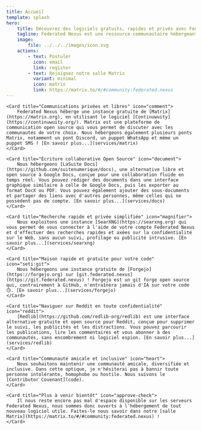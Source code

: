 ```yaml
---
title: Accueil
template: splash
hero:
    title: Découvrez des logiciels gratuits, rapides et privés avec Federated Nexus
    tagline: Federated Nexus est une ressource communautaire hébergeant plusieurs services FOSS (en particulier fédérés), notamment Matrix et Forgejo.
    image:
        file: ../../../images/icon.svg
    actions:
        - text: Postuler
          icon: email
          link: register
        - text: Rejoignez notre salle Matrix
          variant: minimal
          icon: matrix
          link: https://matrix.to/#/#community:federated.nexus
---
```



<CardGrid>

    <Card title="Communications privées et libres" icon="comment">
        Federated Nexus héberge une instance gratuite de [Matrix](https://matrix.org), en utilisant le logiciel [Continuwuity](https://continuwuity.org/). Matrix est une plateforme de communication open source qui vous permet de discuter avec les communautés de votre choix. Nous hébergeons également plusieurs ponts Matrix, notamment un pont Discord, un puppet WhatsApp et même un puppet SMS ! [En savoir plus...](services/matrix)
    </Card>

    <Card title="Écriture collaborative Open Source" icon="document">
    	Nous hébergeons [LaSuite Docs](https://github.com/suitenumerique/docs), une alternative libre et open source à Google Docs, conçue pour une collaboration fluide en temps réel. Vous pouvez rédiger des documents dans une interface graphique similaire à celle de Google Docs, puis les exporter au format DocX ou PDF. Vous pouvez également ajouter des sous-documents et partager des liens avec d'autres personnes, même celles qui ne possèdent pas de compte. [En savoir plus...](services/docs)
    </Card>

    <Card title="Recherche rapide et privée simplifiée" icon="magnifier">
        Nous exploitons une instance [SearXNG](https://searxng.org) qui vous permet de vous connecter à l'aide de votre compte Federated Nexus  et d'effectuer des recherches rapides et axées sur la confidentialité sur le Web, sans aucun suivi, profilage ou publicité intrusive. [En savoir plus...](services/searxng)
    </Card>

    <Card title="Maison rapide et gratuite pour votre code" icon="seti:git">
        Nous hébergeons une instance gratuite de [Forgejo](https://forgejo.org) sur [git.federated.nexus](https://git.federated.nexus) ! Forgejo est un git forge open source qui, contrairement à GitHub, n'entraînera jamais d'IA sur votre code 🙃. [En savoir plus...](services/forgejo)
    </Card>

    <Card title="Naviguer sur Reddit en toute confidentialité" icon="reddit">
    	[Redlib](https://github.com/redlib-org/redlib) est une interface alternative gratuite et open source pour Reddit, conçue pour supprimer le suivi, les publicités et les distractions. Vous pouvez parcourir les publications, lire les commentaires et vous abonner à des communautés, sans encombrement ni logiciel espion. [En savoir plus...](services/redlib)
    </Card>

    <Card title="Communauté amicale et inclusive" icon="heart">
        Nous souhaitons maintenir une communauté amicale, diversifiée et inclusive. Dans cette optique, je n'hésiterai pas à bannir toute personne intolérante, homophobe ou hostile. Nous suivons le [Contributor Covenant](code).
    </Card>

    <Card title="Plus à venir bientôt" icon="approve-check">
        Il nous reste encore pas mal d'espace disponible sur les serveurs Federated Nexus, nous sommes donc ouverts à l'hébergement de tout nouveau logiciel utile. Faites-le nous savoir dans notre [salle Matrix](https://matrix.to/#/#community:federated.nexus) !
    </Card>

</CardGrid>
